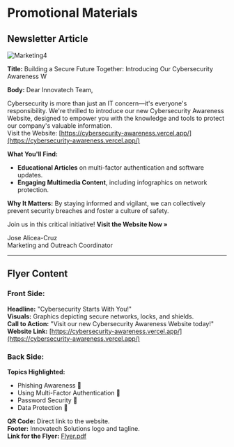 
# Promotional Materials

## Newsletter Article

![Marketing4](../assets/marketing4.png)

**Title:** Building a Secure Future Together: Introducing Our Cybersecurity Awareness W

**Body:**
Dear Innovatech Team,

Cybersecurity is more than just an IT concern—it's everyone's responsibility. We're thrilled to introduce our new Cybersecurity Awareness Website, designed to empower you with the knowledge and tools to protect our company's valuable information.  
Visit the Website: [https://cybersecurity-awareness.vercel.app/](https://cybersecurity-awareness.vercel.app/)

**What You'll Find:**
- **Educational Articles** on multi-factor authentication and software updates.
- **Engaging Multimedia Content**, including infographics on network protection.

**Why It Matters:**
By staying informed and vigilant, we can collectively prevent security breaches and foster a culture of safety.

Join us in this critical initiative! **Visit the Website Now »**

Jose Alicea-Cruz  
Marketing and Outreach Coordinator

---

## Flyer Content

### Front Side:
**Headline:** "Cybersecurity Starts With You!"  
**Visuals:** Graphics depicting secure networks, locks, and shields.  
**Call to Action:** "Visit our new Cybersecurity Awareness Website today!"  
**Website Link:** [https://cybersecurity-awareness.vercel.app/](https://cybersecurity-awareness.vercel.app/)

### Back Side:
**Topics Highlighted:**
- Phishing Awareness 🎣
- Using Multi-Factor Authentication 🚦
- Password Security 🚧
- Data Protection 🚨

**QR Code:** Direct link to the website.  
**Footer:** Innovatech Solutions logo and tagline.  
**Link for the Flyer:** [Flyer.pdf](https://pc9hcrxwr03llyvw.public.blob.vercel-storage.com/Flyer-bqj0KoVDcVqBFtt5XNk2NyDHjQgdfB.pdf)
